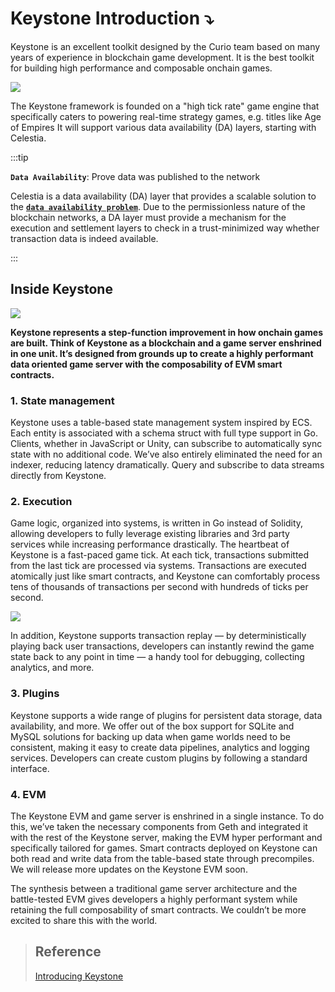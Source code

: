 # Keystone Introduction ⤵️

Keystone is an excellent toolkit designed by the Curio team based on many years of experience in blockchain game development. It is the best toolkit for building high performance and composable onchain games.

![](./imgs/keystone.jpg)

The Keystone framework is founded on a "high tick rate" game engine that specifically caters to powering real-time strategy games, e.g. titles like Age of Empires It will support various data availability (DA) layers, starting with Celestia.

:::tip

**`Data Availability`**: Prove data was published to the network

Celestia is a data availability (DA) layer that provides a scalable solution to the [**`data availability problem`**](https://coinmarketcap.com/academy/article/what-is-data-availability). Due to the permissionless nature of the blockchain networks, a DA layer must provide a mechanism for the execution and settlement layers to check in a trust-minimized way whether transaction data is indeed available.

:::

## Inside Keystone

![](./imgs/inside.jpg)

**Keystone represents a step-function improvement in how onchain games are built. Think of Keystone as a blockchain and a game server enshrined in one unit. It’s designed from grounds up to create a highly performant data oriented game server with the composability of EVM smart contracts.**

### 1. State management

Keystone uses a table-based state management system inspired by ECS. Each entity is associated with a schema struct with full type support in Go. Clients, whether in JavaScript or Unity, can subscribe to automatically sync state with no additional code. We’ve also entirely eliminated the need for an indexer, reducing latency dramatically. Query and subscribe to data streams directly from Keystone.

### 2. Execution

Game logic, organized into systems, is written in Go instead of Solidity, allowing developers to fully leverage existing libraries and 3rd party services while increasing performance drastically. The heartbeat of Keystone is a fast-paced game tick. At each tick, transactions submitted from the last tick are processed via systems. Transactions are executed atomically just like smart contracts, and Keystone can comfortably process tens of thousands of transactions per second with hundreds of ticks per second.

![](./imgs/execution.jpg)

In addition, Keystone supports transaction replay — by deterministically playing back user transactions, developers can instantly rewind the game state back to any point in time — a handy tool for debugging, collecting analytics, and more.

### 3. Plugins

Keystone supports a wide range of plugins for persistent data storage, data availability, and more. We offer out of the box support for SQLite and MySQL solutions for backing up data when game worlds need to be consistent, making it easy to create data pipelines, analytics and logging services. Developers can create custom plugins by following a standard interface.

### 4. EVM
The Keystone EVM and game server is enshrined in a single instance. To do this, we’ve taken the necessary components from Geth and integrated it with the rest of the Keystone server, making the EVM hyper performant and specifically tailored for games. Smart contracts deployed on Keystone can both read and write data from the table-based state through precompiles. We will release more updates on the Keystone EVM soon.

The synthesis between a traditional game server architecture and the battle-tested EVM gives developers a highly performant system while retaining the full composability of smart contracts. We couldn’t be more excited to share this with the world.

> ## Reference
>
> [Introducing Keystone](https://blog.curio.gg/introducing-keystone/)
